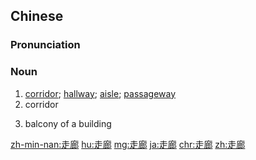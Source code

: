 ==Chinese==
{{zh-forms}}

===Pronunciation===
{{zh-pron
|m=zǒuláng
|c=zau2 long4-2
|h=pfs=chéu-lòng
|mn=kh,qz,tp,xm,zz:cháu-lông
|ma=Zh-zouláng.ogg
|cat=n
}}

===Noun===
{{zh-noun}}

# [[corridor]]; [[hallway]]; [[aisle]]; [[passageway]] {{zh-mw|條}}
# corridor {{gloss|land linking two areas}} {{zh-mw|條}}
# {{lb|zh|Min Nan|Zhangzhou}} balcony of a building

{{zh-cat|Intermediate}}

[[zh-min-nan:走廊]]
[[hu:走廊]]
[[mg:走廊]]
[[ja:走廊]]
[[chr:走廊]]
[[zh:走廊]]